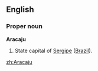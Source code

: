 ==English==

===Proper noun===
'''Aracaju'''

#State capital of [[Sergipe]] ([[Brazil]]).

[[zh:Aracaju]]